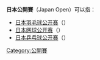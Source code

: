 '''日本公開賽'''（Japan Open）可以指：
* [[日本羽毛球公开赛|日本羽毛球公开赛]]（{{lang|ja|ヨネックスオープンジャパン}}）
* [[日本网球公开赛|日本网球公开赛]]（{{lang|ja|ジャパン・オープン・テニス選手権}}）
* [[日本乒乓球公开赛|日本乒乓球公开赛]]（{{lang|ja|荻村杯国際卓球選手権大会}}）

{{disambig|Cat=組織機構消歧義}}

[[Category:公開賽|Category:公開賽]]